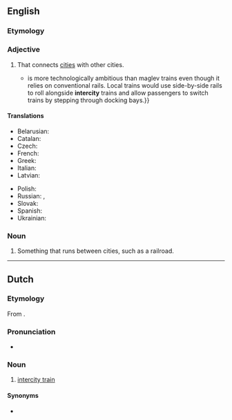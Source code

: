 ==English==

===Etymology===
{{prefix|inter|city|lang=en}}

===Adjective===
{{en-adj|-}}
# That connects [[cities]] with other cities.
#* {{quote-magazine|date=2013-06-01|volume=407|issue=8838
|page=13 (Technology Quarterly)|magazine={{w|The Economist}}
|title=[http://www.economist.com/news/technology-quarterly/21578516-transport-new-train-technologies-are-less-visible-and-spread-less-quickly Ideas coming down the track]
|passage=A “moving platform” scheme{{...}}is more technologically ambitious than maglev trains even though it relies on conventional rails. Local trains would use side-by-side rails to roll alongside '''intercity''' trains and allow passengers to switch trains by stepping through docking bays.}}
#: {{ux|en|I plan to catch an '''intercity''' train, or bus.}}

====Translations====
{{trans-top|that connects cities one with another}}
* Belarusian: {{t|be|міжгаро́дні}}
* Catalan: {{t|ca|interurbà}}
* Czech: {{t|cs|meziměstský}}
* French: {{t+|fr|interurbain}}
* Greek: {{t+|el|υπεραστικός}}
* Italian: {{t+|it|interurbano}}
* Latvian: {{t|lv|starppilsētu}}
{{trans-mid}}
* Polish: {{t+|pl|międzymiastowy}}
* Russian: {{t+|ru|междугоро́дный}}, {{t+|ru|междугоро́дний}}
* Slovak: {{t|sk|medzimestský}}
* Spanish: {{t|es|interurbano}}
* Ukrainian: {{t|uk|міжмі́ські}}
{{trans-bottom}}

===Noun===
{{en-noun|intercities}}

# Something that runs between cities, such as a railroad.

----

==Dutch==

===Etymology===
From {{der|nl|en|intercity}}.

===Pronunciation===
* {{audio|Nl-intercity.ogg|Audio|lang=nl}}

===Noun===
{{nl-noun|c|-'s|intercity'tje}}

# [[intercity train]]

====Synonyms====
* {{l|nl|intercitytrein}}